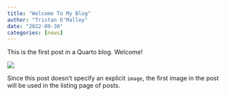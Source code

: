 ```yaml
---
title: "Welcome To My Blog"
author: "Tristan O'Malley"
date: "2022-09-30"
categories: [news]
---
```


This is the first post in a Quarto blog. Welcome!

![](thumbnail.jpg)

Since this post doesn't specify an explicit `image`, the first image in the post will be used in the listing page of posts.
